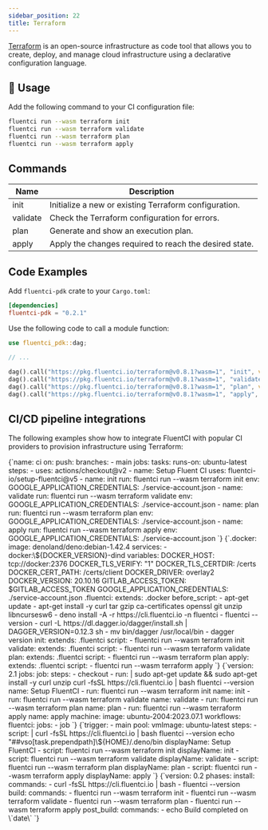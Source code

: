 ```yaml
---
sidebar_position: 22
title: Terraform
---
```


[Terraform](https://www.terraform.io/) is an open-source infrastructure as code tool that allows you to create, deploy, and manage cloud infrastructure using a declarative configuration language.

## 🚀 Usage

Add the following command to your CI configuration file:

```bash
fluentci run --wasm terraform init
fluentci run --wasm terraform validate
fluentci run --wasm terraform plan
fluentci run --wasm terraform apply
```

## Commands

| Name     | Description                                            |
| -------- | ------------------------------------------------------ |
| init     | Initialize a new or existing Terraform configuration.  |
| validate | Check the Terraform configuration for errors.          |
| plan     | Generate and show an execution plan.                   |
| apply    | Apply the changes required to reach the desired state. |

## Code Examples

Add `fluentci-pdk` crate to your `Cargo.toml`:

```toml
[dependencies]
fluentci-pdk = "0.2.1"
```

Use the following code to call a module function:

```rust
use fluentci_pdk::dag;

// ...

dag().call("https://pkg.fluentci.io/terraform@v0.8.1?wasm=1", "init", vec![])?;
dag().call("https://pkg.fluentci.io/terraform@v0.8.1?wasm=1", "validate", vec![])?;
dag().call("https://pkg.fluentci.io/terraform@v0.8.1?wasm=1", "plan", vec![])?;
dag().call("https://pkg.fluentci.io/terraform@v0.8.1?wasm=1", "apply", vec![])?;
```

## CI/CD pipeline integrations

The following examples show how to integrate FluentCI with popular CI providers to provision infrastructure using Terraform:


<Tabs>
  <TabItem value="gha" label="Github Actions">
    <CodeBlock language="yaml" title="ci.yml">
      {`name: ci
on:
  push:
    branches:
      - main
jobs:
  tasks:
    runs-on: ubuntu-latest
    steps:
      - uses: actions/checkout@v2
      - name: Setup Fluent CI
        uses: fluentci-io/setup-fluentci@v5
      - name: init
        run: fluentci run --wasm terraform init
        env:
          GOOGLE_APPLICATION_CREDENTIALS: ./service-account.json
      - name: validate
        run: fluentci run --wasm terraform validate
        env:
          GOOGLE_APPLICATION_CREDENTIALS: ./service-account.json
      - name: plan
        run: fluentci run --wasm terraform plan
        env:
          GOOGLE_APPLICATION_CREDENTIALS: ./service-account.json
      - name: apply
        run: fluentci run --wasm terraform apply
        env:
          GOOGLE_APPLICATION_CREDENTIALS: ./service-account.json
    `}
    </CodeBlock>
  </TabItem>
  <TabItem value="gitlab" label="GitLab CI">
    <CodeBlock language="yaml" title=".gitlab-ci.yml">
      {`.docker:
  image: denoland/deno:debian-1.42.4
  services:
    - docker:\${DOCKER_VERSION}-dind
  variables:
    DOCKER_HOST: tcp://docker:2376
    DOCKER_TLS_VERIFY: "1"
    DOCKER_TLS_CERTDIR: /certs
    DOCKER_CERT_PATH: /certs/client
    DOCKER_DRIVER: overlay2
    DOCKER_VERSION: 20.10.16
    GITLAB_ACCESS_TOKEN: $GITLAB_ACCESS_TOKEN
    GOOGLE_APPLICATION_CREDENTIALS: ./service-account.json
.fluentci:
  extends: .docker
  before_script:
    - apt-get update
    - apt-get install -y curl tar gzip ca-certificates openssl git unzip libncursesw6
    - deno install -A -r https://cli.fluentci.io -n fluentci
    - fluentci --version
    - curl -L https://dl.dagger.io/dagger/install.sh | DAGGER_VERSION=0.12.3 sh
    - mv bin/dagger /usr/local/bin
    - dagger version
init:
  extends: .fluentci
  script:
    - fluentci run --wasm terraform init
validate:
  extends: .fluentci
  script:
    - fluentci run --wasm terraform validate
plan:
  extends: .fluentci
  script:
    - fluentci run --wasm terraform plan
apply:
  extends: .fluentci
  script:
    - fluentci run --wasm terraform apply
`}

</CodeBlock>
</TabItem>
<TabItem value="circleci" label="Circle CI">
<CodeBlock language="yaml" title=".circleci/config.yml">
{`version: 2.1
jobs:
  job:
    steps:
      - checkout
      - run: |
          sudo apt-get update && sudo apt-get install -y curl unzip
          curl -fsSL https://cli.fluentci.io | bash
          fluentci --version
        name: Setup FluentCI
      - run: fluentci run --wasm terraform init
        name: init
      - run: fluentci run --wasm terraform validate
        name: validate
      - run: fluentci run --wasm terraform plan
        name: plan
      - run: fluentci run --wasm terraform apply
        name: apply
    machine:
      image: ubuntu-2004:2023.07.1
workflows:
  fluentci:
    jobs:
      - job
      `}
</CodeBlock>
</TabItem>
<TabItem value="azure" label="Azure Pipelines">
<CodeBlock language="yaml" title="azure-pipelines.yml">
{`trigger:
  - main
pool:
  vmImage: ubuntu-latest
steps:
  - script: |
      curl -fsSL https://cli.fluentci.io | bash
      fluentci --version
      echo "##vso[task.prependpath]\${HOME}/.deno/bin
    displayName: Setup FluentCI
  - script: fluentci run --wasm terraform init
    displayName: init
  - script: fluentci run --wasm terraform validate
    displayName: validate
  - script: fluentci run --wasm terraform plan
    displayName: plan
  - script: fluentci run --wasm terraform apply
    displayName: apply
    `}
</CodeBlock>
</TabItem>
<TabItem value="aws" label="AWS CodePipeline">
<CodeBlock language="yaml" title="buildspec.yml">
{`version: 0.2
phases:
  install:
    commands:
      - curl -fsSL https://cli.fluentci.io | bash
      - fluentci --version
  build:
    commands:
      - fluentci run --wasm terraform init
      - fluentci run --wasm terraform validate
      - fluentci run --wasm terraform plan
      - fluentci run --wasm terraform apply
  post_build:
    commands:
      - echo Build completed on \`date\`
      `}
</CodeBlock>
</TabItem>
</Tabs>

